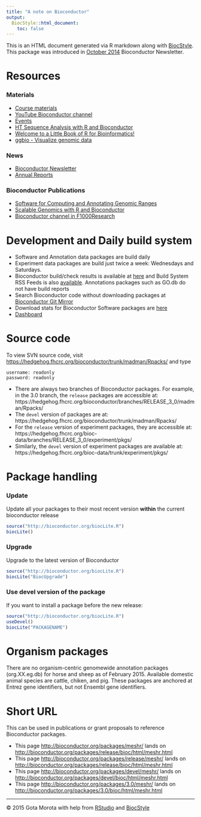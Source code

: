 ```yaml
---
title: "A note on Bioconductor"
output:
  BiocStyle::html_document:
    toc: false
---
```

This is an HTML document generated via R markdown along with [BiocStyle](http://bioconductor.org/packages/release/bioc/html/BiocStyle.html). 
This package was introduced in [October 2014](http://www.bioconductor.org/help/newsletters/2014_October/
) Bioconductor Newsletter. 

# Resources

### Materials 
* [Course materials](http://www.bioconductor.org/help/course-materials/)
* [YouTube Bioconductor channel](https://www.youtube.com/user/bioconductor/)
* [Events](http://www.bioconductor.org/help/events/)
* [HT Sequence Analysis with R and Bioconductor](http://manuals.bioinformatics.ucr.edu/home/ht-seq)
* [Welcome to a Little Book of R for Bioinformatics!](http://a-little-book-of-r-for-bioinformatics.readthedocs.org/en/latest/index.html)
* [ggbio - Visualize genomic data](http://www.sthda.com/english/wiki/ggbio-visualize-genomic-data)

### News
* [Bioconductor Newsletter](http://www.bioconductor.org/help/newsletters/)
* [Annual Reports](http://bioconductor.org/about/annual-reports/)

### Bioconductor Publications
* [Software for Computing and Annotating Genomic Ranges](https://dx.doi.org/10.1371/journal.pcbi.1003118)
* [Scalable Genomics with R and Bioconductor](http://projecteuclid.org/euclid.ss/1408368572)
* [Bioconductor channel in F1000Research](http://f1000research.com/channels/bioconductor)

# Development and Daily build system
* Software and Annotation data packages are build daily
* Experiment data packages are build just twice a week: Wednesdays and Saturdays.
* Bioconductor build/check results is available at [here](http://www.bioconductor.org/checkResults/ 
) and Build System RSS Feeds is also [available](http://www.bioconductor.org/developers/rss-feeds/). Annotations packages such as GO.db do not have build reports 
* Search Bioconductor code without downloading packages at [
Bioconductor Git Mirror](https://github.com/Bioconductor-mirror)
* Download stats for Bioconductor Software packages are  [here](http://bioconductor.org/packages/stats/)
* [Dashboard](http://www.bioconductor.org/dashboard/)

# Source code
To view SVN source code, visit <https://hedgehog.fhcrc.org/bioconductor/trunk/madman/Rpacks/> and type
```
username: readonly
password: readonly
```
* There are always two branches of Bioconductor packages. 
For example, in the 3.0 branch, the `release` packages are accessible at: https://hedgehog.fhcrc.org/bioconductor/branches/RELEASE_3_0/madman/Rpacks/<PKGNAME>
* The `devel` version of packages are at: https://hedgehog.fhcrc.org/bioconductor/trunk/madman/Rpacks/<PKGNAME>
* For the `release` version of experiment packages, they are accessible at: https://hedgehog.fhcrc.org/bioc-data/branches/RELEASE_3_0/experiment/pkgs/<PKGNAME>
* Similarly, the `devel` version of experiment packages are available at: https://hedgehog.fhcrc.org/bioc-data/trunk/experiment/pkgs/<PKGNAME>

# Package handling 
 
### Update
Update all your packages to their most recent version **within** the current bioconductor release
```r
source("http://bioconductor.org/biocLite.R")
biocLite()
```

### Upgrade
Upgrade to the latest version of Bioconductor
```r
source("http://bioconductor.org/biocLite.R")
biocLite("BiocUpgrade")
```

### Use devel version of the package
If you want to install a package before the new release: 
```r
source("http://bioconductor.org/biocLite.R")
useDevel()
biocLite("PACKAGENAME")
```

# Organism packages
There are no organism-centric genomewide annotation packages (org.XX.eg.db) for horse and sheep as of February 2015. Available domestic animal species are cattle, chiken, and pig. These packages are  anchored at Entrez gene identifiers, but not Ensembl gene identifiers.




# Short URL
This can be used in publications or grant proposals to reference Bioconductor packages.

* This page [http://bioconductor.org/packages/meshr/](http://bioconductor.org/packages/meshr/) lands on [http://bioconductor.org/packages/release/bioc/html/meshr.html](http://bioconductor.org/packages/release/bioc/html/meshr.html)
* This page [http://bioconductor.org/packages/release/meshr/](http://bioconductor.org/packages/release/meshr/) lands on [http://bioconductor.org/packages/release/bioc/html/meshr.html](http://bioconductor.org/packages/release/bioc/html/meshr.html)
* This page [http://bioconductor.org/packages/devel/meshr/](http://bioconductor.org/packages/devel/meshr/) lands on [http://bioconductor.org/packages/devel/bioc/html/meshr.html](http://bioconductor.org/packages/devel/bioc/html/meshr.html)
* This page [http://bioconductor.org/packages/3.0/meshr/](http://bioconductor.org/packages/3.0/meshr/) lands on [http://bioconductor.org/packages/3.0/bioc/html/meshr.html](http://bioconductor.org/packages/3.0/bioc/html/meshr.html)

---

&copy; 2015 Gota Morota with help from [RStudio](http://www.rstudio.com/) and [BiocStyle](http://bioconductor.org/packages/release/bioc/html/BiocStyle.html)
